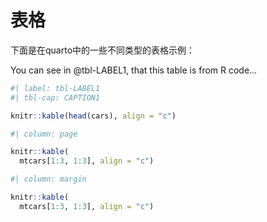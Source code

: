 # 表格

下面是在quarto中的一些不同类型的表格示例：

You can see in @tbl-LABEL1, that this table is from R code...

```r
#| label: tbl-LABEL1
#| tbl-cap: CAPTION1

knitr::kable(head(cars), align = "c")
```

```r
#| column: page

knitr::kable(
  mtcars[1:3, 1:3], align = "c")
```

```r
#| column: margin

knitr::kable(
  mtcars[1:3, 1:3], align = "c")
```
